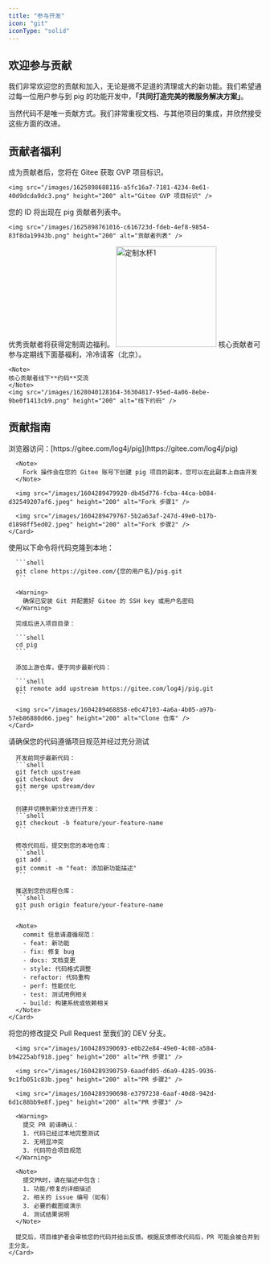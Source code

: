 ```yaml
---
title: "参与开发"
icon: "git"
iconType: "solid"
---
```


## 欢迎参与贡献

我们非常欢迎您的贡献和加入，无论是微不足道的清理或大的新功能。我们希望通过每一位用户参与到 pig 的功能开发中，**「共同打造完美的微服务解决方案」**。  

当然代码不是唯一贡献方式。我们非常重视文档、与其他项目的集成，并欣然接受这些方面的改进。

## 贡献者福利

<CardGroup cols={2}>
  <Card title="Gitee GVP 项目标识" icon="award">
    成为贡献者后，您将在 Gitee 获取 GVP 项目标识。
    
    <img src="/images/1625898688116-a5fc16a7-7181-4234-8e61-40d9dcda9dc3.png" height="200" alt="Gitee GVP 项目标识" />
  </Card>
  
  <Card title="贡献者名单" icon="users">
    您的 ID 将出现在 pig 贡献者列表中。
    
    <img src="/images/1625898761016-c616723d-fdeb-4ef8-9854-83f8da19943b.png" height="200" alt="贡献者列表" />
  </Card>
  
  <Card title="定制周边福利" icon="gift">
    优秀贡献者将获得定制周边福利。
    <img src="/images/1627972504246-8b82f0f4-43aa-42cd-9789-9db29acb8d8b.png" height="200" alt="定制水杯1" />
  </Card>
  
  <Card title="线下交流活动" icon="handshake">
    核心贡献者可参与定期线下面基福利，冷冷请客（北京）。
    
    <Note>
    核心贡献者线下**约码**交流
    </Note>
    <img src="/images/1628040128164-36304817-95ed-4a06-8ebe-9be0f1413cb9.png" height="200" alt="线下约码" />
  </Card>
</CardGroup>

## 贡献指南

<Tabs>
  <Tab title="1. Fork 仓库">
    <Card title="第一步：Fork 代码仓库" icon="code-branch">
      浏览器访问：[https://gitee.com/log4j/pig](https://gitee.com/log4j/pig)
      
      <Note>
        Fork 操作会在您的 Gitee 账号下创建 pig 项目的副本，您可以在此副本上自由开发
      </Note>
      
      <img src="/images/1604289479920-db45d776-fcba-44ca-b084-d32549207af6.jpeg" height="200" alt="Fork 步骤1" />
      
      <img src="/images/1604289479767-5b2a63af-247d-49e0-b17b-d1898ff5ed02.jpeg" height="200" alt="Fork 步骤2" />
    </Card>
  </Tab>
  
  <Tab title="2. Clone 代码">
    <Card title="第二步：Clone 本地仓库" icon="download">
      使用以下命令将代码克隆到本地：
      
      ```shell
      git clone https://gitee.com/{您的用户名}/pig.git
      ```
      
      <Warning>
        确保已安装 Git 并配置好 Gitee 的 SSH key 或用户名密码
      </Warning>
      
      完成后进入项目目录：
      
      ```shell
      cd pig
      ```
      
      添加上游仓库，便于同步最新代码：
      
      ```shell
      git remote add upstream https://gitee.com/log4j/pig.git
      ```
      
      <img src="/images/1604289468858-e0c47103-4a6a-4b05-a97b-57eb86880d66.jpeg" height="200" alt="Clone 仓库" />
    </Card>
  </Tab>
  
  <Tab title="3. 开发提交">
    <Card title="第三步：修改并提交代码" icon="code">
      <Warning>
        请确保您的代码遵循项目规范并经过充分测试
      </Warning>
      
      开发前同步最新代码：
      ```shell
      git fetch upstream
      git checkout dev
      git merge upstream/dev
      ```
      
      创建并切换到新分支进行开发：
      ```shell
      git checkout -b feature/your-feature-name
      ```
      
      修改代码后，提交到您的本地仓库：
      ```shell
      git add .
      git commit -m "feat: 添加新功能描述"
      ```
      
      推送到您的远程仓库：
      ```shell
      git push origin feature/your-feature-name
      ```
      
      <Note>
        commit 信息请遵循规范：
        - feat: 新功能
        - fix: 修复 bug
        - docs: 文档变更
        - style: 代码格式调整
        - refactor: 代码重构
        - perf: 性能优化
        - test: 测试用例相关
        - build: 构建系统或依赖相关
      </Note>
    </Card>
  </Tab>
  
  <Tab title="4. Pull Request">
    <Card title="第四步：提交 Pull Request" icon="code-pull-request">
      将您的修改提交 Pull Request 至我们的 DEV 分支。
      
      <img src="/images/1604289390693-e0b22e84-49e0-4c08-a584-b94225abf918.jpeg" height="200" alt="PR 步骤1" />
      
      <img src="/images/1604289390759-6aadfd05-d6a9-4285-9936-9c1fb051c83b.jpeg" height="200" alt="PR 步骤2" />
      
      <img src="/images/1604289390698-e3797238-6aaf-40d8-942d-6d1c88bb9e8f.jpeg" height="200" alt="PR 步骤3" />
      
      <Warning>
        提交 PR 前请确认：
        1. 代码已经过本地完整测试
        2. 无明显冲突
        3. 代码符合项目规范
      </Warning>
      
      <Note>
        提交PR时，请在描述中包含：
        1. 功能/修复的详细描述
        2. 相关的 issue 编号（如有）
        3. 必要的截图或演示
        4. 测试结果说明
      </Note>
      
      提交后，项目维护者会审核您的代码并给出反馈。根据反馈修改代码后，PR 可能会被合并到主分支。
    </Card>
  </Tab>
</Tabs>
